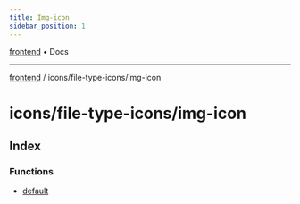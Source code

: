 ```yaml
---
title: Img-icon
sidebar_position: 1
---
```


[frontend](./img-icon/../../..) • Docs

***

[frontend](./img-icon/../../..) / icons/file-type-icons/img-icon

# icons/file-type-icons/img-icon

## Index

### Functions

- [default](./img-icon/functions/default)
